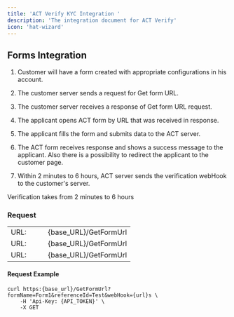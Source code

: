 ```yaml
---
title: 'ACT Verify KYC Integration '
description: 'The integration document for ACT Verify'
icon: 'hat-wizard'
---
```


## Forms Integration 

1. Customer will have a form created with appropriate configurations in his account. 

2. The customer server sends a request for Get form URL. 

3. The customer server receives a response of Get form URL request. 

4. The applicant opens ACT form by URL that was received in response. 

5. The applicant fills the form and submits data to the ACT server. 

6. The ACT form receives response and shows a success message to the applicant. Also there is a possibility to redirect the applicant to the customer page. 

7. Within 2 minutes to 6 hours, ACT server sends the verification webHook to the customer's server. 

<CardGroup cols={1}>
  <Card
    title="Note"
    icon="bell"
  >
    Verification takes from 2 minutes to 6 hours 
  </Card>
</CardGroup>

### Request 

<table border="0">
  <tr>
    <td>
      URL:
    </td>
    <td>&nbsp;&nbsp;&nbsp;&nbsp;</td>
    <td>
      {base_URL}/GetFormUrl
    </td>
  </tr>
  <tr>
    <td>
      URL:
    </td>
    <td>&nbsp;&nbsp;&nbsp;&nbsp;</td>
    <td>
      {base_URL}/GetFormUrl
    </td>
  </tr>
  <tr>
    <td>
      URL:
    </td>
    <td>&nbsp;&nbsp;&nbsp;&nbsp;</td>
    <td>
      {base_URL}/GetFormUrl
    </td>
  </tr>
</table>



#### Request Example 

```curl
curl https:{base_url}/GetFormUrl?formName=Form1&referenceId=Test&webHook={url}s \ 
    -H 'Api-Key: {API_TOKEN}' \ 
    -X GET 
```
